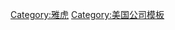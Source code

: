 {{Navbox
|title  = [[雅虎|<span style="color:#FFFFFF;">Yahoo!</span>]]
|name   = Yahoo!公司
|image  = [[File:Yahoo! (2019).svg|180px]]
|titlestyle = background:#592C71; color:#ffffff;
|groupstyle = background:#D1B6EC; vertical-align:middle;
|abovestyle = background:#DECAF1;
|belowstyle = background:#DECAF1;
|listclass  = hlist
|belowclass = hlist

|group1 = 內容
|list1  = 
*[[雅虎|Yahoo.com]]
**[[雅虎|美妝]]
**{{Link-en|雅虎名流|Yahoo! News#Yahoo.21_Celebrity|名流}}
**{{Link-en|雅虎夢幻總教頭|Yahoo! Fantasy Sports|夢幻總教頭}}
**{{Link-en|雅虎財經|Yahoo! Finance|財經}}
**{{Link-en|雅虎電影|Yahoo! Movies|電影}}
**{{Link-en|雅虎音樂|Yahoo! Music|音樂}}
**{{Link-en|雅虎新聞|Yahoo! News|新聞}}
**[[雅虎搜尋|搜尋]]
**[[雅虎|逛街]]
**{{Link-en|雅虎運動|Yahoo! Sports|運動}}
**[[雅虎|時尚]]
**{{Link-en|雅虎科技|Yahoo! Tech|科技}}
**[[雅虎|Y! TV]]
**{{Link-en|Yahoo! View|Yahoo! View|Y! View}}


|group2 = 广告
|list2  = 
*{{Link-en|巴拿马计划|Panama (ad system)}}
*[[雅虎搜尋行銷|搜尋行銷]]


|group4 = 通讯及出版
|list4  = 
*[[Yahoo知識+|雅虎知识堂]] 
*[[Yahoo! Mail|雅虎邮箱]]
*[[Yahoo! Messenger|雅虎通]]
*[[Rivals.com|Rivals]]

|group5 = 軟體
|list5  = 
*{{Link-en|雅虎智能电视|Yahoo! Smart TV}}

|group6 = 开發网络/资源
|list6  = 
*[[Yahoo! Developer Network|Developer Network]]
*[[Yahoo! Next|Next]]
*[[Yahoo! 查詢語言|YQL]]
*{{Link-en|Yahoo! Search BOSS|Yahoo! Search BOSS|BOSS}}
*[[雅虎UI庫]]
      
|group8= 參見
|list8= 
*[[威訊媒體]]
*[[威訊]]
*{{Link-en|Yahoo!收購列表|List of mergers and acquisitions by Yahoo!|收購}}
*[[对雅虎的批评]]
*[[阿里巴巴集团|阿里巴巴]]
*[[Yahoo!時間囊|時間囊]]
*[[Yahoo Japan]]
*[[雅虎香港]]
*[[Yahoo奇摩|Yahoo! 奇摩]]
**<s>[[雅虎台灣]]</s>

|group9= 重要人物
|list9 = 
*[[楊致遠]]
*[[大卫·费罗]]
*[[梅麗莎·梅爾|玛丽莎·梅耶尔]]
*[[马克斯·列夫琴]]
*[[梅纳德·韦伯]]
*[[苏·詹姆斯]]
*[[彼得·利古里]]
*[[托马斯·麦金纳尼]]
*[[孫正義]]

|below  = 
*{{Icon|Category}} [[:Category:雅虎|分類]]
}}<noinclude>
[[Category:雅虎]]
[[Category:美国公司模板]]

</noinclude>